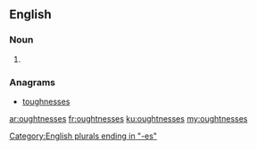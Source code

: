 ==English==

===Noun===
{{head|en|noun plural form}}

# {{plural of|oughtness|lang=en}}

===Anagrams===
* [[toughnesses#English|toughnesses]]

[[Category:English plurals ending in "-es"]]

[[ar:oughtnesses]]
[[fr:oughtnesses]]
[[ku:oughtnesses]]
[[my:oughtnesses]]